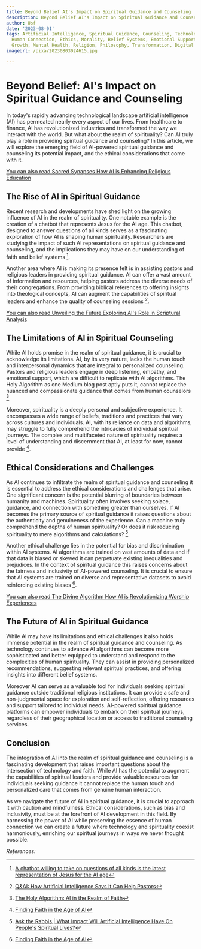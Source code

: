 ```yaml
---
title: Beyond Belief AI's Impact on Spiritual Guidance and Counseling
description: Beyond Belief AI's Impact on Spiritual Guidance and Counseling
author: Usf
date: '2023-08-01'
tags: Artificial Intelligence, Spiritual Guidance, Counseling, Technology, Innovation,
  Human Connection, Ethics, Morality, Belief Systems, Emotional Support, Personal
  Growth, Mental Health, Religion, Philosophy, Transformation, Digital Age
imageUrl: /pixa/20230803024615.jpg

---
```

# Beyond Belief: AI's Impact on Spiritual Guidance and Counseling

In  today's rapidly advancing technological landscape artificial intelligence (AI) has  permeated nearly every aspect of our lives. From healthcare to finance, AI has revolutionized industries and transformed the way we interact with the world. But what about  the realm of spirituality?  Can AI truly play a role in  providing spiritual guidance and counseling?  In this article, we will  explore the emerging field of AI-powered spiritual  guidance and counseling its potential impact,  and the ethical considerations that come with it.

[You can also read Sacred Synapses How AI is  Enhancing Religious Education](Sacred%20Synapses%20How%20AI%20is%20Enhancing%20Religious%20Education)


## The Rise of  AI in Spiritual Guidance

Recent research and  developments  have shed light  on the growing influence of AI in the realm of spirituality. One notable example  is the  creation of a chatbot that  represents Jesus for the AI age. This chatbot,  designed to answer questions of all kinds serves as a fascinating exploration of  how AI is shaping human spirituality.  Researchers are studying the impact of  such AI  representations on spiritual guidance and counseling, and the implications they may  have on our  understanding of faith and belief  systems [^1^].

Another area where AI is making its presence  felt is in assisting pastors and religious leaders in providing spiritual guidance. AI  can offer a vast amount of information and resources, helping pastors address the diverse needs of their congregations. From providing biblical references to offering insights  into theological concepts, AI can augment the capabilities of spiritual  leaders and enhance the quality of  counseling sessions [^2^].

[You can also read Unveiling the Future Exploring AI's Role in Scriptural  Analysis](Unveiling%20the%20Future%20Exploring%20AI%27s%20Role%20in%20Scriptural%20Analysis)


## The Limitations of AI in Spiritual  Counseling

While  AI holds promise in the realm of spiritual guidance,  it is crucial to acknowledge its limitations. AI, by its very nature, lacks the human touch and interpersonal dynamics that are integral  to personalized counseling. Pastors and religious leaders engage in deep listening, empathy,  and emotional support, which are difficult to replicate with AI algorithms. The Holy Algorithm as one Medium blog  post aptly puts  it, cannot replace the nuanced and compassionate guidance that comes from human counselors [^3^].

Moreover, spirituality is a deeply  personal and  subjective experience. It encompasses a  wide range of beliefs, traditions and practices that vary across cultures and individuals. AI, with its reliance on data and algorithms, may struggle to fully comprehend the intricacies of individual spiritual journeys. The complex and multifaceted nature of spirituality  requires a level of understanding and discernment that AI, at least for now, cannot provide [^4^].

## Ethical Considerations and Challenges

As AI continues to infiltrate the realm of spiritual guidance and counseling it is essential to address the ethical considerations and  challenges that arise. One significant concern is the  potential  blurring of boundaries between humanity and machines.  Spirituality often  involves seeking solace, guidance, and connection with something greater than ourselves.  If AI becomes the primary source of spiritual guidance it raises questions about the authenticity and genuineness  of the experience. Can a machine truly comprehend the depths of human spirituality?  Or does it risk reducing spirituality to mere algorithms and calculations? [^5^]

Another ethical challenge lies in the potential for bias and discrimination within AI  systems. AI algorithms are trained on vast amounts of data and if that data is biased or skewed it can perpetuate existing inequalities and prejudices. In the context of spiritual guidance this raises concerns about the fairness and  inclusivity of AI-powered counseling. It is crucial to ensure that AI systems are trained  on diverse and representative  datasets to avoid reinforcing  existing biases [^4^].

[You can also read The Divine Algorithm How AI is Revolutionizing Worship Experiences](The%20Divine%20Algorithm%20How%20AI%20is%20Revolutionizing%20Worship%20Experiences)


## The Future of AI in Spiritual Guidance

While AI may have its limitations and  ethical challenges it also  holds  immense potential in the realm of spiritual guidance and counseling. As technology continues  to advance AI  algorithms can become  more sophisticated and better equipped to understand and respond to  the complexities of human  spirituality. They can assist in providing personalized recommendations, suggesting relevant spiritual practices, and offering  insights into different belief systems.

Moreover AI can serve as a valuable tool for individuals seeking spiritual  guidance outside traditional religious institutions. It can  provide a safe and non-judgmental space for exploration and self-reflection, offering resources and  support tailored to  individual  needs. AI-powered spiritual guidance  platforms can empower individuals to embark on their spiritual journeys, regardless of their geographical location  or access to traditional counseling services.

##  Conclusion

The integration of AI into the realm of spiritual guidance and counseling is a fascinating development that raises important questions about the intersection of  technology and  faith. While AI has the potential to augment the  capabilities of spiritual leaders and provide valuable resources for individuals seeking guidance it  cannot replace the  human touch and personalized care that  comes from genuine human interaction.

As we navigate  the future of AI in spiritual guidance, it is crucial to approach it with caution and mindfulness. Ethical considerations, such as bias and inclusivity, must be at the forefront  of AI development in this field. By harnessing  the power of AI while preserving the essence of human connection we can create  a future  where technology and spirituality coexist harmoniously, enriching  our spiritual journeys in  ways we never thought possible.

*References:*
[^1^]: [A chatbot willing to take on questions of all kinds is the latest representation of Jesus for  the AI age](https://phys.org/news/2023-08-chatbot-kinds-latest-representation-jesus.html)
[^2^]: [Q&AI: How Artificial Intelligence Says It Can Help Pastors](https://research.lifeway.com/2023/02/20/qai-how-artificial-intelligence-says-it-can-help-pastors/)
[^3^]: [The Holy Algorithm: AI in the Realm of Faith](https://cindrumofficial.medium.com/the-holy-algorithm-ai-in-the-realm-of-faith-4837a430fcfe)
[^4^]:  [Finding  Faith in the  Age of AI](https://consciousconsumer.substack.com/p/finding-faith-in-the-age-of-ai)
[^5^]: [Ask the Rabbis  | What Impact Will Artificial Intelligence Have  On People's Spiritual Lives?](https://momentmag.com/ask-the-rabbis-what-impact-will-artificial-intelligence-have-on-peoples-spiritual-lives/)